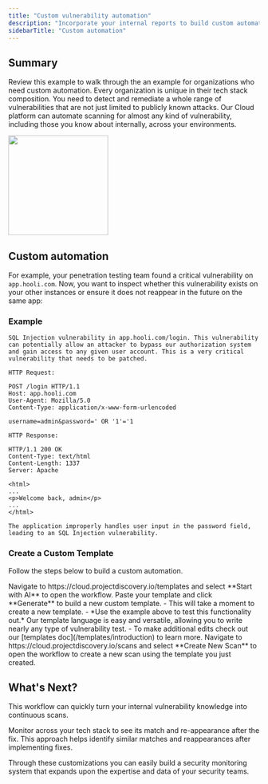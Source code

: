 ```yaml
---
title: "Custom vulnerability automation"
description: "Incorporate your internal reports to build custom automation"
sidebarTitle: "Custom automation"
---
```


## Summary 

Review this example to walk through the an example for organizations who need custom automation. Every organization is unique in their tech stack composition. 
You need to detect and remediate a whole range of vulnerabilities that are not just limited to publicly known attacks. 
Our Cloud platform can automate scanning for almost any kind of vulnerability, including those you know about internally, across your environments.

<img height="200" src="/images/platform/templatecreate.png" />

## Custom automation

For example, your penetration testing team found a critical vulnerability on `app.hooli.com`. Now, you want to inspect whether this vulnerability exists on your other instances or ensure it does not reappear in the future on the same app:

### Example 
```
SQL Injection vulnerability in app.hooli.com/login. This vulnerability can potentially allow an attacker to bypass our authorization system and gain access to any given user account. This is a very critical vulnerability that needs to be patched.

HTTP Request:

POST /login HTTP/1.1
Host: app.hooli.com
User-Agent: Mozilla/5.0
Content-Type: application/x-www-form-urlencoded

username=admin&password=' OR '1'='1

HTTP Response:

HTTP/1.1 200 OK
Content-Type: text/html
Content-Length: 1337
Server: Apache

<html>
...
<p>Welcome back, admin</p>
...
</html>

The application improperly handles user input in the password field, leading to an SQL Injection vulnerability.

```
### Create a Custom Template

Follow the steps below to build a custom automation.

<Steps>
  <Step title="Open Templates">
    Navigate to https://cloud.projectdiscovery.io/templates and select **Start with AI** to open the workflow.
  </Step>
  <Step title="Add your template">
    Paste your template and click **Generate** to build a new custom template.
     - This will take a moment to create a new template.
     - *Use the example above to test this functionality out.*
  </Step>
  <Step title="Revise your template">
    Our template language is easy and versatile, allowing you to write nearly any type of vulnerability test.
      - To make additional edits check out our [templates doc](/templates/introduction) to learn more.
  </Step>
  <Step title="Build a new Scan">
    Navigate to https://cloud.projectdiscovery.io/scans and select **Create New Scan** to open the workflow to create a new scan using the template
    you just created. 
  </Step>  
</Steps>

## What's Next? 

  This workflow can quickly turn your internal vulnerability knowledge into continuous scans. 
  
  Monitor across your tech stack to see its match and re-appearance after the fix. This approach helps identify similar matches and reappearances after implementing fixes. 
  
  Through these customizations you can easily build a security monitoring system that expands upon the expertise and data of your security teams.

  